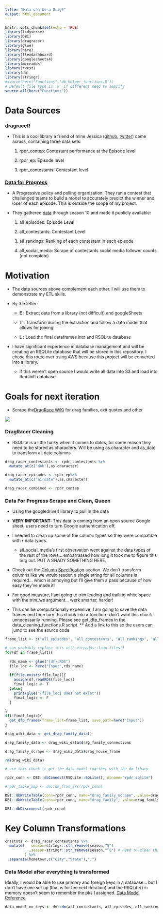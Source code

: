 ```yaml
---
title: "Data can be a Drag!"
output: html_document
---
```


```r
knitr::opts_chunk$set(echo = TRUE)
library(tidyverse) 
library(DBI)
library(dragracer)
library(glue)
library(here)
library(flexdashboard)
library(googlesheets4)
library(miceadds)
library(rvest)
library(dm)
library(stringr)
#source(here("Functions","db_helper_functions.R"))
# Default file type is .R  if different need to sepcify
source.all(here("Functions"))
```

# Data Sources

### dragraceR

-   This is a cool library a friend of mine Jessica ([github](https://github.com/jalavery), [twitter](https://twitter.com/jessicalavs)) came across, containing three data sets:

    1.  rpdr_contep: Contestant performance at the Episode level

    2.  rpdr_ep: Episode level

    3.  rpdr_contestants: Contestant level

### [Data for Progress](https://www.dataforprogress.org/)

-   A Progressive policy and polling organization. They ran a contest that challenged teams to build a model to accurately predict the winner and loser of each episode. This is outside the scope of my project.

-   They gathered [data](https://docs.google.com/spreadsheets/d/1Sotvl3o7J_ckKUg5sRiZTqNQn3hPqhepBSeOpMTK15Q/edit#gid=228427306) through season 10 and made it publicly available:

    1.  all_episodes: Episode Level

    2.  all_contestants: Contestant Level

    3.  all_rankings: Ranking of each contestant in each episode

    4.  all_social_media: Scrape of contestants social media follower counts (not complete)

# Motivation

-   The data sources above complement each other. I will use them to demonstrate my ETL skills.

-   By the letter:

    -   **E :** Extract data from a library (not difficult) and googleSheets

    -   **T :** Transform during the extraction and follow a data model that allows for joining

    -   **L :** Load the final dataframes into and RSQLite database

-   I have significant experience in database management and will be creating an RSQLite database that will be stored in this repository. I chose this route over using AWS because this project will be converted into a library.

    -   If this weren't open source I would write all data into S3 and load into Redshift database

# Goals for next iteration

-   Scrape the[DragRace WiKi](https://rupaulsdragrace.fandom.com/wiki/RuPaul%27s_Drag_Race_Wiki) for drag families, exit quotes and other

![](https://64.media.tumblr.com/d016d4a5a6ca854cc186bcc1fe70c0e9/db754f152e7389c3-9b/s500x750/f7dbb99134b1dfa6e475c290dcb61202e1b4c5f1.gifv)

### DragRacer Cleaning

-   RSQLite is a little funky when it comes to dates, for some reason they need to be stored as characters. Will be using as.character and as_date to transform all date columns

```r
drag_racer_contestants <- rpdr_contestants %>% 
  mutate_at(c("dob"),as.character)

drag_racer_episodes <- rpdr_ep%>% 
  mutate_at(c("airdate"),as.character)

drag_racer_combined <- rpdr_contep
```

### Data For Progress Scrape and Clean, Queen

-   Using the googledrive4 library to pull in the data

-   **VERY IMPORTANT:** This data is coming from an open source Google sheet, users need to turn Google authentication off. 

-   I needed to clean up some of the column types so they were compatible with r data types.

    -   all_social_media's first observation went against the data types of the rest of the rows... embarrassed how long it took me to figure this bug out. PUT A SHADY SOMETHING HERE.

-   Check out the [Column Specification](https://googlesheets4.tidyverse.org/reference/range_read.html) section. We don't transform columns like we would reader, a single string for all columns is required... which is annoying but I'll give them a pass because of how easy they've made it!

-   For good measure, I am going to trim leading and trailing white space with the trim_ws argument... werk smarter, harder!

-   This can be computationally expensive, I am going to save the data frames and then turn this chunk into a function- don't want this chunk unnecessarily running. Please see get_dfp_frames in the data_cleaning_functions.R script. \*\* Add a link to this so the users can jump to see the source code

```r
frame_list <- c("all_episodes", "all_contestants", "all_rankings", "all_social_media")

# can probably replace this with miceadds::load.files()
for(df in frame_list){
 
  rds_name <- glue("{df}.RDS")
  file_loc <- here("Input",rds_name)
  
  if(file.exists(file_loc)){
    assign(df,readRDS(file_loc))
    final_logic <- T
  }else{
    print(glue("{file_loc} does not exist"))
    final_logic <- F
  }
  
}
if(!final_logic){
  get_dfp_frames(frame_list=frame_list, save_path=here("Input"))
}
```

```r

drag_wiki_data <- get_drag_family_data()
```

```r

drag_family_data <- drag_wiki_data$drag_family_connections

drag_family_scrape <- drag_wiki_data$drag_house_frame

rm(drag_wiki_data)
```

```r
# use this chunk to get the data model together with the dm libary

rpdr_conn <- DBI::dbConnect(RSQLite::SQLite(), dbname="rpdr.sqlite")

#rpdr_table_map <- dm::dm_from_src(rpdr_conn)

DBI::dbWriteTable(conn=rpdr_conn, name="drag_family_scrape", value=drag_family_scrape, append=TRUE, row.names=FALSE)
DBI::dbWriteTable(conn=rpdr_conn, name="drag_family", value=drag_family_data, append=TRUE, row.names=FALSE)

DBI::dbDisconnect(rpdr_conn)
```

# Key Column Transformations
```r
cntstnts <- drag_racer_contestants %>% 
  mutate(   season=stringr::str_remove(season,"S")
           ,season=stringr::str_remove(season,"^0") # need to clean this regex up
         ) %>% 
  separate(hometown,c("City","State"),",")
```


### Data Model after everything is transformed

Ideally, I would be able to use primary and foreign keys in a database... but I 
don't have one set up (that is for the next iteration) and the RSQLite() in memory
doesn't seem to remember the pks I assigned. 
[Data Model Reference](https://cynkra.github.io/dm/articles/howto-dm-df.html)

```r
data_model_no_keys <- dm::dm(all_contestants, all_episodes, all_rankings, all_social_media, drag_racer_combined, drag_racer_contestants, drag_racer_episodes, drag_family_data)
```


